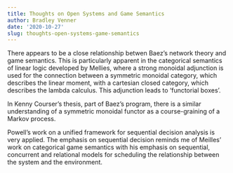 ```yaml
---
title: Thoughts on Open Systems and Game Semantics
author: Bradley Venner
date: '2020-10-27'
slug: thoughts-open-systems-game-semantics
---
```


There appears to be a close relationship betwen Baez's network theory and game semantics.  This is particularly apparent in the categorical semantics of linear logic developed by Mellies, where a strong monoidal adjunction is used for the connection between a symmetric monoidal category, which describes the linear moment, with a cartesian closed category, which describes the lambda calculus.  This adjunction leads to 'functorial boxes'.

In Kenny Courser's thesis, part of Baez's program, there is a similar understanding of a symmetric monoidal functor as a course-graining of a Markov process.

Powell's work on a unified framework for sequential decision analysis is very applied. The emphasis on sequential decision reminds me of Meilles' work on categorical game semantics with his emphasis on sequential, concurrent and relational models for scheduling the relationship between the system and the environment.
